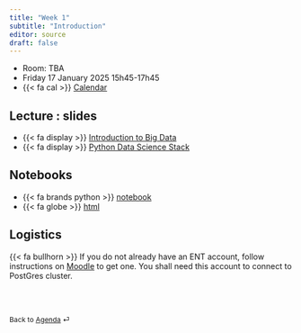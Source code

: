 ```yaml
---
title: "Week 1"
subtitle: "Introduction"
editor: source
draft: false
---
```


::: callout-important

-   Room: TBA 
-   Friday 17 January 2025  15h45-17h45
-   {{< fa cal >}} [Calendar](https://edt.math.univ-paris-diderot.fr/#/parcours/mathinfo/m1)

:::


## Lecture : slides

- {{< fa display >}} [Introduction to Big Data](/core/slides/slides01_introduction){target="_blank"}
- {{< fa display >}} [Python Data Science Stack](/core/slides/slides02_python_ds_stack.html){target="_blank"} 

## Notebooks

- {{< fa brands python >}}  [notebook](/core/ipynb/notebook01_python.ipynb)
- {{< fa globe >}} [html](/core/notebooks/notebook01_python.html)  
<!-- - {{< fa file-pdf >}} [pdf](/core/notebooks/notebook01_python.pdf) -->

## Logistics

{{< fa bullhorn >}} If you do not already have an ENT account, follow instructions on  [Moodle](https://moodle.u-paris.fr/course/view.php?id=2313) to get  one. You shall need this account to connect to  PostGres cluster.

<br><br>

::: {style="font-size: 0.875em;"}
Back to [Agenda](/slides-listings.qmd) ⏎
:::
